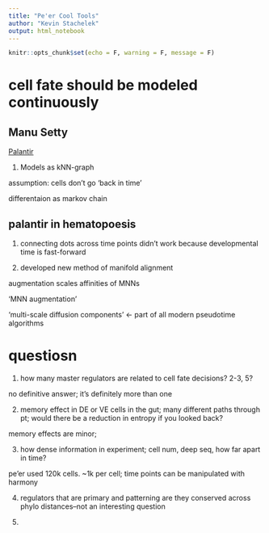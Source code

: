 ```yaml
---
title: "Pe'er Cool Tools"
author: "Kevin Stachelek"
output: html_notebook
---
```


```r
knitr::opts_chunk$set(echo = F, warning = F, message = F)
```

# cell fate should be modeled continuously

## Manu Setty 

[Palantir](https://www.biorxiv.org/content/early/2018/08/05/385328)

1. Models as kNN-graph

assumption: cells don't go 'back in time' 

differentaion as markov chain

## palantir in hematopoesis

1. connecting dots across time points didn't work because developmental time is fast-forward 

2. developed new method of manifold alignment

augmentation scales affinities of MNNs 

'MNN augmentation'

'multi-scale diffusion components' <- part of all modern pseudotime algorithms

# questiosn

1. how many master regulators are related to cell fate decisions? 2-3, 5?

no definitive answer; it's definitely more than one 

2. memory effect in DE or VE cells in the gut; many different paths through pt; would there be a reduction in entropy if you looked back?

memory effects are minor; 

3. how dense information in experiment; cell num, deep seq, how far apart in time?

pe'er used 120k cells. ~1k per cell; time points can be manipulated with harmony

4. regulators that are primary and patterning are they conserved across phylo distances--not an interesting question

5. 


